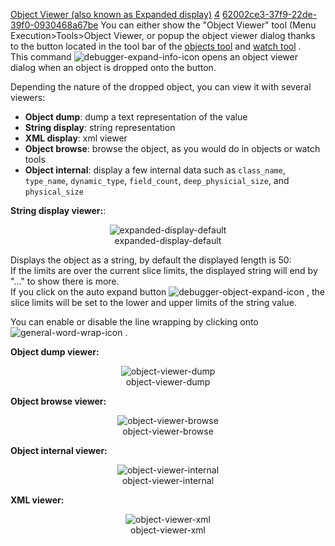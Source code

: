 [[Property:title|Object Viewer (also known as Expanded display)]]
[[Property:weight|4]]
[[Property:uuid|62002ce3-37f9-22de-39f0-0930468a67be]]
You can either show the "Object Viewer" tool (Menu Execution>Tools>Object Viewer, or popup the object viewer dialog thanks to the button located in the tool bar of the [[Object tool|objects tool]]  and [[Expression evaluation|watch tool]] . <br/>
This command  [[Image:debugger-expand-info-icon]]  opens an object viewer dialog when an object is dropped onto the button. 

Depending the nature of the dropped object, you can view it with several viewers: 
* '''Object dump''': dump a text representation of the value
* '''String display''': string representation
* '''XML display''': xml viewer
* '''Object browse''': browse the object, as you would do in objects or watch tools
* '''Object internal''': display a few internal data such as <code>class_name</code>, <code>type_name</code>, <code>dynamic_type</code>, <code>field_count</code>, <code>deep_physicial_size</code>, and <code>physical_size</code>

{{note|that the "string display" viewer is available for object with a string representation, for instance object conformed to [[ref:/libraries/base/reference/string_8_chart]]  or conform to [[ref:/libraries/base/reference/debug_output_chart]]  (see [[Debug output|Debug Output]] )}}

{{note|And the "XML display" is available for object eligible to "String display", and whose string representation has XML content. The viewer is display XML in a basic tree enabled grid.}}


'''String display viewer:''':<br/>

<center> [[Image:expanded-display-default]]  </center>

Displays the object as a string, by default the displayed length is 50:<br/>
If the limits are over the current slice limits, the displayed string will end by "..." to show there is more.<br/>
If you click on the auto expand button  [[Image:debugger-object-expand-icon]]  , the slice limits will be set to the lower and upper limits of the string value. 

You can enable or disable the line wrapping by clicking onto  [[Image:general-word-wrap-icon]] . 


'''Object dump viewer:''' 
<center> [[Image:object-viewer-dump]]  </center>


'''Object browse viewer:''' 
<center> [[Image:object-viewer-browse]]  </center>


'''Object internal viewer:''' 
<center> [[Image:object-viewer-internal]]  </center>


'''XML viewer:''' 
<center> [[Image:object-viewer-xml]]  </center>





